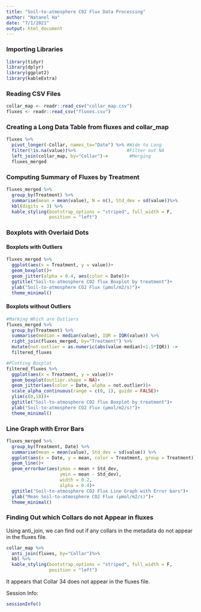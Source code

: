 ```yaml
---
title: "Soil-to-atmosphere C02 Flux Data Processing"
author: "Natanel Ha"
date: "7/1/2021"
output: html_document
---
```


### Importing Libraries
```r
library(tidyr)
library(dplyr)
library(ggplot2)
library(kableExtra)
```

### Reading CSV Files 
```r
collar_map <- readr::read_csv("collar_map.csv")
fluxes <- readr::read_csv("fluxes.csv")
```

### Creating a Long Data Table from fluxes and collar_map
```r
fluxes %>%
  pivot_longer(-Collar, names_to="Date") %>% #Wide to Long
  filter(!is.na(value))%>%                   #Filter out NA
  left_join(collar_map, by="Collar")->        #Merging 
  fluxes_merged
```

### Computing Summary of Fluxes by Treatment
```r
fluxes_merged %>%
  group_by(Treatment) %>%
  summarise(mean = mean(value), N = n(), Std_dev = sd(value))%>% 
  kbl(digits = 3) %>%
  kable_styling(bootstrap_options = "striped", full_width = F, 
                position = "left")
```

### Boxplots with Overlaid Dots {.tabset}

####  Boxplots with Outliers
```r
fluxes_merged %>%
  ggplot(aes(x = Treatment, y = value))+
  geom_boxplot()+
  geom_jitter(alpha = 0.4, aes(color = Date))+
  ggtitle("Soil-to-atmosphere CO2 flux Boxplot by treatment")+
  ylab("Soil-to-atmosphere CO2 Flux (µmol/m2/s)")+
  theme_minimal()
```

####  Boxplots without Outliers
```r
#Marking Which are Outliers
fluxes_merged %>% 
  group_by(Treatment) %>%
  summarise(median = median(value), IQR = IQR(value)) %>%
  right_join(fluxes_merged, by="Treatment") %>%
  mutate(not.outlier = as.numeric(abs(value-median)<1.5*IQR)) -> 
  filtered_fluxes

#Plotting Boxplot
filtered_fluxes %>%
  ggplot(aes(x = Treatment, y = value))+
  geom_boxplot(outlier.shape = NA)+
  geom_jitter(aes(color = Date, alpha = not.outlier))+
  scale_alpha_continuous(range = c(0, 1), guide = FALSE)+
  ylim(c(0,18))+
  ggtitle("Soil-to-atmosphere CO2 flux Boxplot by treatment")+
  ylab("Soil-to-atmosphere CO2 Flux (µmol/m2/s)")+
  theme_minimal()
```


### Line Graph with Error Bars
```r
fluxes_merged %>%
  group_by(Treatment, Date) %>%
  summarise(mean = mean(value), Std_dev = sd(value)) %>%
  ggplot(aes(x = Date, y = mean, color = Treatment, group = Treatment))+
  geom_line()+ 
  geom_errorbar(aes(ymax = mean + Std_dev, 
                    ymin = mean - Std_dev), 
                    width = 0.2, 
                    alpha = 0.4)+
  ggtitle("Soil-to-atmosphere CO2 Flux Line Graph with Error bars")+
  ylab("Mean Soil-to-atmosphere CO2 Flux (µmol/m2/s)")+
  theme_minimal()
```


### Finding Out which Collars do not Appear in fluxes
Using anti_join, we can find out if any collars in the
metadata do not appear in the fluxes file. 
```r
collar_map %>%
  anti_join(fluxes, by="Collar")%>% 
  kbl %>%
  kable_styling(bootstrap_options = "striped", full_width = F, 
                position = "left")
```
It appears that Collar 34 does not appear in the fluxes file. 

Session Info: 
```r
sessionInfo()
```

